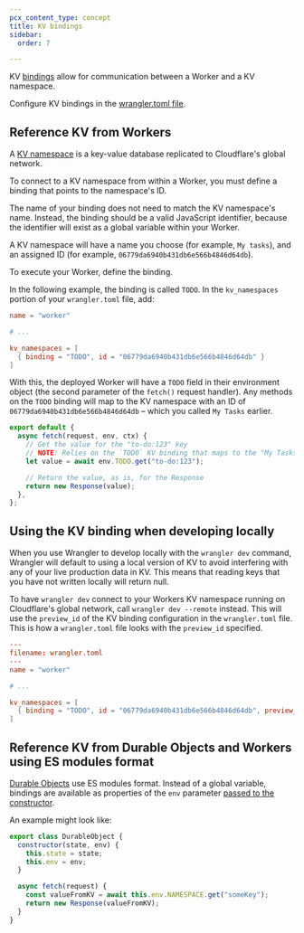```yaml
---
pcx_content_type: concept
title: KV bindings
sidebar:
  order: 7

---
```


KV [bindings](/workers/runtime-apis/bindings/) allow for communication between a Worker and a KV namespace.

Configure KV bindings in the [wrangler.toml file](/workers/wrangler/configuration/#configure-wranglertoml).

## Reference KV from Workers

A [KV namespace](/kv/concepts/kv-namespaces/) is a key-value database replicated to Cloudflare's global network.

To connect to a KV namespace from within a Worker, you must define a binding that points to the namespace's ID.

The name of your binding does not need to match the KV namespace's name. Instead, the binding should be a valid JavaScript identifier, because the identifier will exist as a global variable within your Worker.

A KV namespace will have a name you choose (for example, `My tasks`), and an assigned ID (for example, `06779da6940b431db6e566b4846d64db`).

To execute your Worker, define the binding.

In the following example, the binding is called `TODO`. In the `kv_namespaces` portion of your `wrangler.toml` file, add:

```toml
name = "worker"

# ...

kv_namespaces = [
  { binding = "TODO", id = "06779da6940b431db6e566b4846d64db" }
]
```

With this, the deployed Worker will have a `TODO` field in their environment object (the second parameter of the `fetch()` request handler). Any methods on the `TODO` binding will map to the KV namespace with an ID of `06779da6940b431db6e566b4846d64db` – which you called `My Tasks` earlier.

```js
export default {
  async fetch(request, env, ctx) {
    // Get the value for the "to-do:123" key
    // NOTE: Relies on the `TODO` KV binding that maps to the "My Tasks" namespace.
    let value = await env.TODO.get("to-do:123");

    // Return the value, as is, for the Response
    return new Response(value);
  },
};
```



## Using the KV binding when developing locally

When you use Wrangler to develop locally with the `wrangler dev` command, Wrangler will default to using a local version of KV to avoid interfering with any of your live production data in KV. This means that reading keys that you have not written locally will return null.

To have `wrangler dev` connect to your Workers KV namespace running on Cloudflare's global network, call `wrangler dev --remote` instead. This will use the `preview_id` of the KV binding configuration in the `wrangler.toml` file. This is how a `wrangler.toml` file looks with the `preview_id` specified.

```toml
---
filename: wrangler.toml
---
name = "worker"

# ...

kv_namespaces = [
  { binding = "TODO", id = "06779da6940b431db6e566b4846d64db", preview_id="06779da6940b431db6e566b484a6a769a7a" }
]
```

## Reference KV from Durable Objects and Workers using ES modules format

[Durable Objects](/durable-objects/) use ES modules format. Instead of a global variable, bindings are available as properties of the `env` parameter [passed to the constructor](/durable-objects/get-started/#3-write-a-class-to-define-a-durable-object).

An example might look like:

```js
export class DurableObject {
  constructor(state, env) {
    this.state = state;
    this.env = env;
  }

  async fetch(request) {
    const valueFromKV = await this.env.NAMESPACE.get("someKey");
    return new Response(valueFromKV);
  }
}
```
